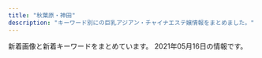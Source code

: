 ```yaml
---
title: "秋葉原・神田"
description: "キーワード別にの巨乳アジアン・チャイナエステ嬢情報をまとめました。"
---
```


新着画像と新着キーワードをまとめています。
2021年05月16日の情報です。

<DmmAffiliateIns />
<KeywordTable
  shops={
    [
    {
        "station": "JR\u795e\u7530\u99c5\u897f\u53e3",
        "url": "http://chou-massage.work/",
        "img_links": [
            "http://chou-massage.work/sp/img/st16.jpg",
            "http://chou-massage.work/img/sta3.jpg",
            "http://chou-massage.work/img/fla-1.jpg",
            "http://chou-massage.work/sp/img/sta15.jpg",
            "http://chou-massage.work/img/st1.jpg",
            "http://chou-massage.work/sp/img/st4.jpg",
            "http://chou-massage.work/img/st4.jpg",
            "http://chou-massage.work/sp/img/st15.jpg",
            "http://chou-massage.work/img/st12.jpg",
            "http://chou-massage.work/sp/img/sta1.jpg",
            "http://chou-massage.work/sp/img/st2.jpg",
            "http://chou-massage.work/img/sta2.jpg",
            "http://chou-massage.work/img/botton.jpg",
            "http://chou-massage.work/img/fla-2.jpg",
            "http://chou-massage.work/sp/img/fla-2.jpg",
            "http://chou-massage.work/img/fla-3.jpg",
            "http://chou-massage.work/img/st14.jpg",
            "http://chou-massage.work/sp/img/sta3.jpg",
            "http://chou-massage.work/img/st3.jpg",
            "http://chou-massage.work/img/sta15.jpg",
            "http://chou-massage.work/img/sta4.jpg",
            "http://chou-massage.work/sp/img/sta16.jpg",
            "http://chou-massage.work/sp/img/mo.png",
            "http://chou-massage.work/sp/img/sta4.jpg",
            "http://chou-massage.work/img/mo.png",
            "http://chou-massage.work/sp/img/nos.jpg",
            "http://chou-massage.work/img/st15.jpg",
            "http://chou-massage.work/sp/img/botton.jpg",
            "http://chou-massage.work/img/sta12.jpg",
            "http://chou-massage.work/sp/img/acc.jpg",
            "http://chou-massage.work/img/sta14.jpg",
            "http://chou-massage.work/img/st2.jpg",
            "http://chou-massage.work/img/sta1.jpg",
            "http://chou-massage.work/sp/img/sta2.jpg",
            "http://chou-massage.work/img/acc.jpg",
            "http://chou-massage.work/sp/img/st12.jpg",
            "http://chou-massage.work/sp/img/st1.jpg",
            "http://chou-massage.work/sp/img/st14.jpg",
            "http://chou-massage.work/img/nos.jpg",
            "http://chou-massage.work/img/sta16.jpg",
            "http://chou-massage.work/sp/img/sta14.jpg",
            "http://chou-massage.work/sp/img/st3.jpg",
            "http://chou-massage.work/img/st16.jpg",
            "http://chou-massage.work/sp/img/fla-1.jpg",
            "http://chou-massage.work/sp/img/fla-3.jpg",
            "http://chou-massage.work/sp/img/sta12.jpg"
        ],
        "name": "\u8776",
        "keywords": {
            "86": 10,
            "D": 12,
            "C": 30,
            "88": 8,
            "F": 2,
            "E": 10,
            "85": 2,
            "87": 4
        }
    },
    {
        "name": "\u5143\u6c17\u30e2\u30ea\u30e2\u30ea",
        "station": "JR\u795e\u7530\u99c5\u6771\u53e3",
        "img_links": [
            "http://genki-morix2.asia/img/st16.jpg",
            "http://genki-morix2.asia/img/st47.jpg",
            "http://genki-morix2.asia/img/i.png",
            "http://genki-morix2.asia/img/st54.jpg",
            "http://genki-morix2.asia/img/st58.jpg",
            "http://genki-morix2.asia/img/st24.jpg",
            "http://genki-morix2.asia/img/st55.jpg",
            "http://genki-morix2.asia/img/sta54.jpg",
            "http://genki-morix2.asia/img/st053.jpg",
            "http://genki-morix2.asia/img/st19.jpg",
            "http://genki-morix2.asia/img/sta47.jpg",
            "http://genki-morix2.asia/img/st019.jpg",
            "http://genki-morix2.asia/img/Q.png",
            "http://genki-morix2.asia/img/a.png",
            "http://genki-morix2.asia/img/st52.jpg",
            "http://genki-morix2.asia/img/sta58.jpg",
            "http://genki-morix2.asia/img/no-photo-newface.jpg",
            "http://genki-morix2.asia/img/st30.jpg",
            "http://genki-morix2.asia/img/botton.png",
            "http://genki-morix2.asia/img/st53.jpg"
        ],
        "keywords": {
            "89": 1,
            "84": 2,
            "87": 7,
            "88": 4,
            "86": 1,
            "C": 9,
            "85": 1
        },
        "url": "http://genki-morix2.asia/"
    },
    {
        "name": "\u7652\u51e6\uff5e\u3086\u3069\u3053\u308d",
        "keywords": {
            "F": 29,
            "D": 301,
            "C": 58,
            "G": 26,
            "E": 26
        },
        "img_links": [
            "http://yudokoro.xyz/images/st/st_momoka.jpg",
            "http://yudokoro.xyz/images/st/st_miho.jpg",
            "http://yudokoro.xyz/images/st/st_ai.jpg",
            "http://yudokoro.xyz/images/st/st_rara.jpg",
            "http://yudokoro.xyz/images/st/st_rena.jpg",
            "http://yudokoro.xyz/images/st/st_mimi.jpg",
            "http://yudokoro.xyz/images/header_main_visual3.jpg",
            "http://yudokoro.xyz/images/st/st_yumi.jpg",
            "http://yudokoro.xyz/images/concept.jpg",
            "http://yudokoro.xyz/images/header_main_visual1.jpg",
            "http://yudokoro.xyz/images/st/st_narumi.jpg",
            "http://yudokoro.xyz/images/st/st_ao.jpg",
            "http://yudokoro.xyz/images/header_main_visual2.jpg",
            "http://yudokoro.xyz/images/st/st_hime.jpg",
            "http://yudokoro.xyz/images/st/st_miro.jpg",
            "http://yudokoro.xyz/images/header_img.png",
            "http://yudokoro.xyz/images/campaign.jpg",
            "http://yudokoro.xyz/images/st/st_maya.jpg",
            "http://yudokoro.xyz/images/st/st_yaya.jpg",
            "http://yudokoro.xyz/images/news_image.jpg",
            "http://yudokoro.xyz/images/st/st_yui.jpg",
            "http://yudokoro.xyz/images/st/st_yuyu.jpg",
            "http://yudokoro.xyz/images/st/st_koko.jpg"
        ],
        "url": "http://yudokoro.xyz/",
        "station": "JR\u795e\u7530\u99c5\u5317\u53e3"
    },
    {
        "img_links": [
            "http://loman.ies.fun/images/s_staff.png",
            "http://loman.ies.fun/photos/sites/33/2020/03/2020032612000446.jpg",
            "http://loman.ies.fun/photos/sites/33/2020/03/2020032611584396.jpg",
            "http://loman.ies.fun/images/girl-z2.jpg",
            "http://loman.ies.fun/photos/sites/33/2020/03/2020032611445837.jpg",
            "http://loman.ies.fun/photos/sites/33/2020/03/2020032611565659.jpg",
            "http://loman.ies.fun/photos/sites/33/2020/03/202003261158439.jpg",
            "http://loman.ies.fun/images/mobile.jpg",
            "http://loman.ies.fun/photos/sites/33/2020/03/2020032611153250.jpg",
            "http://loman.ies.fun/photos/sites/33/2020/08/2020081913260795.jpg",
            "http://loman.ies.fun/photos/sites/33/2020/03/2020032611581578.jpg",
            "http://loman.ies.fun/photos/sites/33/2020/03/2020032611511046.jpg",
            "http://loman.ies.fun/images/top.png",
            "http://loman.ies.fun/photos/sites/33/2020/03/2020032611565613.jpg",
            "http://loman.ies.fun/photos/sites/33/2020/03/202003261200240.jpg",
            "http://loman.ies.fun/photos/sites/33/2020/03/2020032611522152.jpg",
            "http://loman.ies.fun/photos/sites/33/2020/03/2020032611553428.jpg",
            "http://loman.ies.fun/images/girl-z1.jpg",
            "http://loman.ies.fun/images/s_pick.png",
            "http://loman.ies.fun/photos/sites/33/2020/03/2020032611443518.jpg",
            "http://loman.ies.fun/photos/sites/33/2020/03/2020032611445885.jpg",
            "http://loman.ies.fun/photos/sites/33/2020/03/2020032611562755.jpg",
            "http://loman.ies.fun/photos/sites/33/2020/03/2020032611581687.jpg",
            "http://loman.ies.fun/photos/sites/33/2020/03/2020032611565587.jpg",
            "http://loman.ies.fun/photos/sites/33/2020/03/202003261151446.jpg",
            "http://loman.ies.fun/photos/sites/33/2020/03/202003261138067.jpg",
            "http://loman.ies.fun/photos/sites/33/2020/03/2020032611555543.jpg",
            "http://loman.ies.fun/images/s_news.png"
        ],
        "station": "JR\u795e\u7530\u99c5\u5317\u53e3",
        "url": "http://loman.ies.fun/",
        "keywords": {
            "85": 5,
            "D": 11,
            "C": 27,
            "89": 1,
            "83": 1,
            "88": 1,
            "87": 4,
            "E": 4,
            "86": 7
        },
        "name": "\u30cf\u30d4\u30cd\u30b9"
    },
    {
        "img_links": [
            "http://kenkoubo.link/wp-content/uploads/2021/03/ayaka_01-900x1201.jpeg",
            "https://www.mens-anavi.com/img/mens-esthe1.png",
            "http://kenkoubo.link/wp-content/uploads/2017/03/08.jpg",
            "http://kenkoubo.link/wp-content/themes/template-salon2/images/camp-bnr.png",
            "http://kenkoubo.link/wp-content/themes/template-salon2/images/camp-bnr4.png",
            "http://kenkoubo.link/wp-content/themes/template-salon2/images/pickup-ttl.png",
            "http://kenkoubo.link/wp-content/uploads/2020/11/yuko_image_syusei-1.jpg",
            "http://kenkoubo.link/wp-content/uploads/2017/03/09.jpg",
            "http://kenkoubo.link/wp-content/uploads/2017/03/05-1.jpg",
            "http://kenkoubo.link/wp-content/uploads/2017/03/08-250x375.jpg",
            "http://kenkoubo.link/wp-content/themes/template-salon2/images/camp-bnr2.png",
            "http://kenkoubo.link/wp-content/themes/template-salon2/images/05.jpg",
            "http://kenkoubo.link/wp-content/themes/template-salon2/images/telm.png",
            "http://kenkoubo.link/wp-content/themes/template-salon2/images/08.jpg",
            "http://kenkoubo.link/wp-content/uploads/2021/03/ayaka_4-300x400.jpeg",
            "http://kenkoubo.link/wp-content/uploads/2017/03/05.jpg",
            "http://kenkoubo.link/wp-content/uploads/2019/05/rin_image_1_syusei-250x375.jpeg",
            "http://kenkoubo.link/wp-content/uploads/2017/03/03-1.jpg",
            "http://kenkoubo.link/wp-content/uploads/2017/03/08-2.jpg",
            "http://es-tsudanuma.com/wp-content/uploads/2016/10/massage-de_88_31.jpg",
            "http://kenkoubo.link/wp-content/themes/template-salon2/images/pickup-frame.png",
            "http://kenkoubo.link/wp-content/themes/template-salon2/images/info2.png",
            "http://kenkoubo.link/wp-content/themes/template-salon2/images/info.png",
            "http://kenkoubo.link/wp-content/uploads/2019/05/rin_image_1_syusei-900x1600.jpeg",
            "http://kenkoubo.link/wp-content/uploads/2017/03/05-1-250x375.jpg",
            "http://kenkoubo.link/wp-content/themes/template-salon2/images/camp-bnr3.png",
            "http://kenkoubo.link/wp-content/uploads/2017/03/07-1.jpg",
            "http://kenkoubo.link/wp-content/uploads/2020/11/yuko_image_syusei-1-250x375.jpg",
            "http://kenkoubo.link/wp-content/uploads/2019/05/ai_image_1_syusei-250x375.jpeg",
            "http://kenkoubo.link/wp-content/themes/template-salon2/images/03.jpg",
            "http://kenkoubo.link/wp-content/uploads/2021/03/ayaka_01-250x375.jpeg",
            "http://kenkoubo.link/wp-content/uploads/2017/03/05a.jpg",
            "http://kenkoubo.link/wp-content/uploads/2019/05/ai_image_1_syusei-900x1600.jpeg",
            "http://kenkoubo.link/wp-content/themes/template-salon2/images/news-ttl.png",
            "http://kenkoubo.link/wp-content/uploads/2017/03/03-1-250x375.jpg",
            "http://kenkoubo.link/wp-content/themes/template-salon2/images/slider1.jpg",
            "http://kenkoubo.link/wp-content/uploads/2017/03/08a.jpg",
            "http://kenkoubo.link/wp-content/uploads/2021/03/ayaka_4.jpeg"
        ],
        "url": "http://kenkoubo.link",
        "name": "\u5065\u5eb7\u574a",
        "keywords": {
            "86": 2,
            "88": 4,
            "89": 4,
            "D": 6,
            "C": 8,
            "90": 2,
            "85": 2
        },
        "station": "JR\u795e\u7530\u99c5\u5317\u53e3"
    },
    {
        "name": "\u604b\u306e\u82b1",
        "img_links": [
            "http://kaede.tyo.cm/photos/sites/15/2019/07/2019072218445895.jpg",
            "http://kaede.tyo.cm/photos/sites/15/2018/03/2018031401333199.jpg",
            "http://kaede.tyo.cm/photos/sites/15/2017/04/03.jpg",
            "http://kaede.tyo.cm/images/s1.png",
            "http://kaede.tyo.cm/photos/sites/15/2019/01/2019012110352218.jpg",
            "http://kaede.tyo.cm/photos/sites/15/2018/12/2018122110282270.jpg",
            "http://kaede.tyo.cm/photos/sites/15/2019/07/2019072310543855.jpg",
            "http://kaede.tyo.cm/photos/sites/15/2017/07/\u5fae\u4fe1\u56fe\u7247_20170731133036.jpg",
            "http://kaede.tyo.cm/images/top.png",
            "http://kaede.tyo.cm/photos/sites/15/2017/05/10.jpg",
            "http://kaede.tyo.cm/photos/sites/15/2017/05/1.jpg",
            "http://kaede.tyo.cm/images/n1.jpg",
            "http://kaede.tyo.cm/photos/sites/15/2018/03/2018032208244424.jpg",
            "http://kaede.tyo.cm/photos/sites/15/2017/03/298510852981895493.jpg",
            "http://kaede.tyo.cm/photos/sites/15/2018/04/2018042103445537.jpg",
            "http://kaede.tyo.cm/photos/sites/15/2018/01/2018013009203349.jpg",
            "http://kaede.tyo.cm/photos/sites/15/2019/11/2019110102312976.jpg",
            "http://kaede.tyo.cm/photos/sites/15/2018/06/2018060802410544.jpg",
            "http://kaede.tyo.cm/photos/sites/15/2018/07/2018071202180120.jpg",
            "http://kaede.tyo.cm/photos/sites/15/2017/12/2017121802123582.jpg",
            "http://kaede.tyo.cm/photos/sites/15/2018/12/2018122510562151.jpg",
            "http://kaede.tyo.cm/photos/sites/15/2019/08/201908021145272.jpg",
            "http://kaede.tyo.cm/photos/sites/15/2017/04/st4.jpg",
            "http://kaede.tyo.cm/photos/sites/15/2020/08/2020081913203996.jpg",
            "http://kaede.tyo.cm/images/mobile.png",
            "http://kaede.tyo.cm/photos/sites/15/2017/04/8.jpg",
            "http://kaede.tyo.cm/images/s_pick.png",
            "http://kaede.tyo.cm/photos/sites/15/2019/09/2019092410360674.jpg",
            "http://kaede.tyo.cm/photos/sites/15/2018/09/2018090301232862.jpg",
            "http://kaede.tyo.cm/photos/sites/15/2018/07/201807050359241.jpg",
            "http://kaede.tyo.cm/images/s3.png",
            "http://kaede.tyo.cm/photos/sites/15/2019/05/2019051510502494.jpg",
            "http://kaede.tyo.cm/images/s_news.png",
            "http://kaede.tyo.cm/photos/sites/15/2018/07/2018070602462928.jpg",
            "http://kaede.tyo.cm/photos/sites/15/2017/11/2017112902394723.jpg",
            "http://kaede.tyo.cm/photos/sites/15/2018/05/2018052602053211.jpg",
            "http://kaede.tyo.cm/photos/sites/15/2019/08/201908031036100.jpg",
            "http://kaede.tyo.cm/photos/sites/15/2018/12/2018122510575438.jpg",
            "http://kaede.tyo.cm/photos/sites/15/2020/03/2020031613344696.jpg",
            "http://kaede.tyo.cm/photos/sites/15/2019/11/2019110102312566.jpg",
            "http://kaede.tyo.cm/photos/sites/15/2018/10/2018101210462259.jpg",
            "http://kaede.tyo.cm/photos/sites/15/2017/05/05.jpg",
            "http://kaede.tyo.cm/photos/sites/15/2018/12/2018122811325315.jpg",
            "http://kaede.tyo.cm/images/n3.png",
            "http://kaede.tyo.cm/images/s_staff.jpg",
            "http://kaede.tyo.cm/photos/sites/15/2018/09/2018092310253191.jpg"
        ],
        "url": "http://kaede.tyo.cm/",
        "station": "JR\u795e\u7530\u99c5\u6771\u53e3",
        "keywords": {
            "86": 11,
            "88": 2,
            "85": 3,
            "90": 1,
            "84": 1,
            "E": 4,
            "C": 2,
            "87": 3,
            "F": 1,
            "\u4e73": 1,
            "D": 14
        }
    },
    {
        "name": "\u5143\u6c17\u5802\uff5e\u3052\u3093\u304d\u3069\u3046\uff5e",
        "img_links": [
            "http://genkidou.work/sp/img/tel.jpg",
            "http://genkidou.work/img/botton.jpg",
            "http://genkidou.work/sp/img/sys.jpg",
            "http://genkidou.work/sp/img/t-r.jpg",
            "http://genkidou.work/img/mo.png",
            "http://genkidou.work/img/s4.jpg",
            "http://genkidou.work/sp/img/koko_234x60.png",
            "http://genkidou.work/sp/img/pic.jpg",
            "http://genkidou.work/sp/img/st16.jpg",
            "http://genkidou.work/sp/img/acc1.jpg",
            "http://genkidou.work/img/sta23.jpg",
            "http://genkidou.work/img/st010.jpg",
            "http://genkidou.work/img/fla-1.jpg",
            "http://genkidou.work/img/sta20.jpg",
            "http://genkidou.work/img/fla-2.jpg",
            "http://genkidou.work/img/sta6.jpg",
            "http://genkidou.work/sp/img/cam.jpg",
            "http://genkidou.work/sp/img/sch.jpg",
            "http://genkidou.work/img/st6.jpg",
            "http://genkidou.work/img/st011.jpg",
            "http://genkidou.work/sp/img/t-s.jpg",
            "http://genkidou.work/img/koko_468x60.png",
            "http://genkidou.work/sp/img/p25.jpg",
            "http://genkidou.work/img/sta10.jpg",
            "http://genkidou.work/img/acc3.jpg",
            "http://genkidou.work/img/acc5.jpg",
            "http://genkidou.work/sp/img/botton.jpg",
            "http://genkidou.work/sp/img/st6.jpg",
            "http://genkidou.work/sp/img/tit.jpg",
            "http://genkidou.work/sp/img/st22.jpg",
            "http://genkidou.work/sp/img/st25.jpg",
            "http://genkidou.work/img/head.jpg",
            "http://genkidou.work/img/st22.jpg",
            "http://genkidou.work/img/sta2.jpg",
            "http://genkidou.work/img/sta25.jpg",
            "http://genkidou.work/sp/img/acc5.jpg",
            "http://genkidou.work/img/acc4.jpg",
            "http://genkidou.work/sp/img/pc.jpg",
            "http://genkidou.work/sp/img/info.jpg",
            "http://genkidou.work/img/sta16.jpg",
            "http://genkidou.work/sp/img/t-o.jpg",
            "http://genkidou.work/img/s1.jpg",
            "http://genkidou.work/sp/img/p10.jpg",
            "http://genkidou.work/img/st2.jpg",
            "http://genkidou.work/sp/img/acc2.jpg",
            "http://genkidou.work/img/fla.jpg",
            "http://genkidou.work/img/st20.jpg",
            "http://genkidou.work/img/s5.jpg",
            "http://genkidou.work/sp/img/p20.jpg",
            "http://genkidou.work/sp/img/st10.jpg",
            "http://genkidou.work/img/acc6.jpg",
            "http://genkidou.work/sp/img/st11.jpg",
            "http://genkidou.work/sp/img/st2.jpg",
            "http://genkidou.work/img/st23.jpg",
            "http://genkidou.work/sp/img/acc4.jpg",
            "http://genkidou.work/img/s2.jpg",
            "http://genkidou.work/img/fla-3.jpg",
            "http://genkidou.work/img/acc1.jpg",
            "http://genkidou.work/img/acc2.jpg",
            "http://genkidou.work/img/sta22.jpg",
            "http://genkidou.work/sp/img/t-t.jpg",
            "http://genkidou.work/sp/img/acc6.jpg",
            "http://genkidou.work/img/st0011.jpg",
            "http://genkidou.work/img/body2.jpg",
            "http://genkidou.work/sp/img/add.jpg",
            "http://genkidou.work/sp/img/time.jpg",
            "http://genkidou.work/img/st25.jpg",
            "http://genkidou.work/sp/img/t-a.jpg",
            "http://genkidou.work/sp/img/st20.jpg",
            "http://genkidou.work/img/st16.jpg",
            "http://genkidou.work/sp/img/st23.jpg",
            "http://genkidou.work/sp/img/acc3.jpg",
            "http://genkidou.work/img/sta11.jpg"
        ],
        "station": "JR\u795e\u7530\u99c5\u897f\u53e3",
        "keywords": {
            "88": 4,
            "D": 10,
            "F": 2,
            "86": 4,
            "H": 1,
            "87": 6,
            "85": 5,
            "91": 3,
            "C": 20,
            "E": 4
        },
        "url": "http://genkidou.work/"
    },
    {
        "station": "JR\u795e\u7530\u99c5\u5317\u53e3",
        "keywords": {
            "88": 2,
            "89": 1,
            "D": 2,
            "C": 3,
            "90": 1,
            "87": 2
        },
        "url": "http://junpu.jpest.net/",
        "img_links": [
            "http://junpuadmin.jpest.net/uploads/2021/03/2.jpeg",
            "http://junpu.jpest.net/images/telb1.jpg",
            "http://junpu.jpest.net/images/head.jpg",
            "http://junpuadmin.jpest.net/uploads/2021/05/523D3BC3-8159-4983-A1AB-E39505943B34-e1620651804304.jpeg",
            "http://junpuadmin.jpest.net/uploads/2021/04/FF662B56-20CE-482B-9517-98A6DB2CC26A-e1619497814830.jpeg",
            "http://junpuadmin.jpest.net/uploads/2021/03/9D21D2BE-93E6-4BA6-A5ED-CE87FADAEED5-e1617202846703.jpeg",
            "http://junpuadmin.jpest.net/uploads/2021/03/1.jpeg",
            "http://junpuadmin.jpest.net/uploads/2021/05/CA1470F1-778B-4224-B6DC-D7AEF7F2CD8C-e1620652051444.jpeg",
            "http://junpu.jpest.net/images/b1.jpg",
            "http://junpu.jpest.net/images/tt.jpg",
            "http://junpu.jpest.net/images/telhead.jpg",
            "http://junpuadmin.jpest.net/uploads/2021/03/4.jpeg",
            "http://junpu.jpest.net/images/tiao.jpg",
            "http://junpuadmin.jpest.net/uploads/2021/03/7.jpeg",
            "http://junpu.jpest.net/images/footer.jpg",
            "http://junpuadmin.jpest.net/uploads/2021/04/553AF37D-7AB5-42D8-81C8-0BFF8A42C3A0-e1619497784482.jpeg",
            "http://junpu.jpest.net/images/sys.png",
            "http://junpuadmin.jpest.net/uploads/2021/03/3-1.jpeg",
            "http://junpuadmin.jpest.net/uploads/2021/04/5958DE27-066A-4782-B520-C093141DC898.jpeg",
            "http://junpuadmin.jpest.net/uploads/2021/03/5.jpeg",
            "http://junpuadmin.jpest.net/uploads/2021/03/6.jpeg",
            "http://junpuadmin.jpest.net/uploads/2021/03/641F6A7D-7990-40AA-AE7C-380F7849AD7D-e1617202823729.jpeg",
            "http://junpuadmin.jpest.net/uploads/2021/05/7E5BBF8A-03C2-400D-ADFB-CD31D0419175-e1620651829966.jpeg",
            "http://junpu.jpest.net/images/r4.jpg"
        ],
        "name": "\u795e\u7530\u5b66\u5712"
    },
    {
        "url": "https://mizuno-koi.com/",
        "station": "JR\u795e\u7530\u99c5\u5357\u53e3",
        "img_links": [
            "https://mizuno-koi.com/wp-content/themes/este/img/4.jpg",
            "https://mizuno-koi.com/wp-content/uploads/2021/03/2111mizunoko.jpg",
            "https://mizuno-koi.com/wp-content/uploads/2021/03/WechatIMG485.jpeg",
            "https://mizuno-koi.com/wp-content/uploads/2021/05/45678976mizunoko.jpg",
            "https://mizuno-koi.com/wp-content/themes/este/img/3.jpg",
            "https://mizuno-koi.com/wp-content/uploads/2019/12/21897mizunoko.jpg",
            "https://mizuno-koi.com/wp-content/uploads/2021/05/8761iyashinoizumi.jpg",
            "https://mizuno-koi.com/wp-content/themes/este/img/top-img02e.png",
            "https://mizuno-koi.com/wp-content/themes/este/img/top-img04.png",
            "https://mizuno-koi.com/wp-content/uploads/2020/01/211mizunoko.jpg",
            "https://mizuno-koi.com/wp-content/themes/este/img/1.jpg",
            "https://mizuno-koi.com/wp-content/themes/este/img/tel_header.png",
            "https://mizuno-koi.com/wp-content/uploads/2021/03/9876543mizunoko.jpg",
            "https://mizuno-koi.com/wp-content/themes/este/img/top-img01.png",
            "https://mizuno-koi.com/wp-content/uploads/2019/12/21mizunoko.jpg",
            "https://mizuno-koi.com/wp-content/uploads/2019/12/121mizunoko.jpg",
            "https://mizuno-koi.com/wp-content/uploads/2019/06/WechatIMG506.jpeg",
            "https://mizuno-koi.com/wp-content/themes/este/img/2.jpg",
            "https://mizuno-koi.com/wp-content/uploads/2021/03/32121mizunoko.jpg",
            "https://mizuno-koi.com/wp-content/themes/este/img/top-img03.png",
            "https://mizuno-koi.com/wp-content/themes/este/img/top-img01a.png",
            "https://mizuno-koi.com/wp-content/uploads/2019/04/4567mizunoko.jpg",
            "https://mizuno-koi.com/wp-content/themes/este/img/top-img01b.png",
            "https://mizuno-koi.com/wp-content/uploads/2019/12/345678976mizunoko.jpg",
            "https://mizuno-koi.com/wp-content/themes/este/img/tel_footer.png",
            "https://mizuno-koi.com/wp-content/themes/este/img/call.png"
        ],
        "name": "\u6c34\u306e\u604b",
        "keywords": {
            "C": 7,
            "D": 22,
            "E": 7
        }
    },
    {
        "name": "\u6e29",
        "keywords": {
            "C": 33,
            "F": 28,
            "\u4e73": 4,
            "\u5de8\u4e73": 4
        },
        "img_links": [
            "https://kanda-on.work/images/top_campaign.jpg",
            "https://kanda-on.work/images/st/st_yuzuki.jpg",
            "https://kanda-on.work/images/st/st_natsuko.jpg",
            "https://kanda-on.work/images/st/st_rio.jpg",
            "https://kanda-on.work/images/st/st_rara2.jpg",
            "https://kanda-on.work/images/top.png",
            "https://kanda-on.work/images/st/st_ruka.jpg",
            "https://kanda-on.work/images/st/st_yuumi.jpg",
            "https://kanda-on.work/images/st/st_kiki.jpg",
            "https://kanda-on.work/images/st/st_kaori.jpg",
            "https://kanda-on.work/images/st/st_mina.jpg",
            "https://kanda-on.work/images/st/st_koko.jpg",
            "https://kanda-on.work/images/st/st_arisa.jpg",
            "https://kanda-on.work/images/top2.png",
            "https://kanda-on.work/images/st/st_moe.jpg",
            "https://kanda-on.work/images/st/st_yuki.jpg",
            "https://kanda-on.work/images/st/st_haruka.jpg",
            "https://kanda-on.work/images/st/st_yuri.jpg",
            "https://kanda-on.work/images/st/st_mika2.jpg",
            "https://kanda-on.work/images/st/st_rara.jpg",
            "https://kanda-on.work/images/st/st_akira.jpg",
            "https://kanda-on.work/images/st/st_kana.jpg",
            "https://kanda-on.work/images/st/st_ruru.jpg",
            "https://kanda-on.work/images/st/st_miki.jpg",
            "https://kanda-on.work/images/st/st_ako.jpg",
            "https://kanda-on.work/images/st/st_lemon.jpg",
            "https://kanda-on.work/images/top_campaign_bottom.jpg",
            "https://kanda-on.work/images/st/st_mika.jpg"
        ],
        "url": "https://kanda-on.work/",
        "station": "JR\u795e\u7530\u99c5\u897f\u53e3"
    },
    {
        "url": "http://www.kien-es.info/",
        "img_links": [
            "http://www.kien-es.info/sp/img/haruka1.jpg",
            "http://www.kien-es.info/img/emi.png",
            "http://www.kien-es.info/images/4.jpg",
            "http://www.kien-es.info/sp/images/int2.png",
            "http://www.kien-es.info/sp/images/sys2.jpg",
            "http://www.kien-es.info/sp/staff/emi.png",
            "http://www.kien-es.info/sp/staff/kara.png",
            "http://www.kien-es.info/sp/menu/staff.jpg",
            "http://www.kien-es.info/sp/images/footer.png",
            "http://www.kien-es.info/img/kumi1.jpg",
            "http://www.kien-es.info/sp/img/kumi1.jpg",
            "http://www.kien-es.info/images/3.jpg",
            "http://www.kien-es.info/images/9.jpg",
            "http://www.kien-es.info/sp/images/sys4.png",
            "http://www.kien-es.info/sp/img/kara2.jpg",
            "http://www.kien-es.info/sp/images/9.jpg",
            "http://www.kien-es.info/img/haruka1.jpg",
            "http://www.kien-es.info/images/1.jpg",
            "http://www.kien-es.info/sp/images/news.jpg",
            "http://www.kien-es.info/sp/images/interior_t.jpg",
            "http://www.kien-es.info/sp/images/ac1.jpg",
            "http://www.kien-es.info/images/10.jpg",
            "http://www.kien-es.info/sp/images/3.jpg",
            "http://www.kien-es.info/img/kara2.jpg",
            "http://www.kien-es.info/sp/img/emi2.jpg",
            "http://www.kien-es.info/images/staff_t.jpg",
            "http://www.kien-es.info/sp/images/ac3.png",
            "http://www.kien-es.info/images/14.jpg",
            "http://www.kien-es.info/sp/menu/top.jpg",
            "http://www.kien-es.info/images/sys1.jpg",
            "http://www.kien-es.info/sp/images/6.jpg",
            "http://www.kien-es.info/sp/images/info.png",
            "http://www.kien-es.info/sp/images/sys3.jpg",
            "http://www.kien-es.info/sp/images/rec.jpg",
            "http://www.kien-es.info/img/kaori1.jpg",
            "http://www.kien-es.info/images/sys2.jpg",
            "http://www.kien-es.info/img/kumi2.jpg",
            "http://www.kien-es.info/sp/images/staff_t.jpg",
            "http://www.kien-es.info/sp/staff/haruka.png",
            "http://www.kien-es.info/sp/images/ac2.png",
            "http://www.kien-es.info/img/kara1.jpg",
            "http://www.kien-es.info/sp/images/head.jpg",
            "http://www.kien-es.info/images/news.jpg",
            "http://www.kien-es.info/img/kumi.png",
            "http://www.kien-es.info/images/interior_t.jpg",
            "http://www.kien-es.info/images/int1.jpg",
            "http://www.kien-es.info/sp/images/1.jpg",
            "http://www.kien-es.info/sp/images/8.jpg",
            "http://www.kien-es.info/sp/images/int1.jpg",
            "http://www.kien-es.info/img/kaori.png",
            "http://www.kien-es.info/sp/images/info_t.jpg",
            "http://www.kien-es.info/sp/images/sys1.jpg",
            "http://www.kien-es.info/sp/staff/yumi.png",
            "http://www.kien-es.info/sp/img/kumi2.jpg",
            "http://www.kien-es.info/images/info.jpg",
            "http://www.kien-es.info/images/sm.jpg",
            "http://www.kien-es.info/images/int2.jpg",
            "http://www.kien-es.info/img/emi1.jpg",
            "http://www.kien-es.info/images/mobile.jpg",
            "http://www.kien-es.info/images/2.jpg",
            "http://www.kien-es.info/img/kara.png",
            "http://www.kien-es.info/sp/staff/kumi.png",
            "http://www.kien-es.info/images/rem.png",
            "http://www.kien-es.info/sp/img/emi1.jpg",
            "http://www.kien-es.info/images/head.jpg",
            "http://www.kien-es.info/sp/img/yumi1.jpg",
            "http://www.kien-es.info/sp/img/kara1.jpg",
            "http://www.kien-es.info/sp/images/tel.jpg",
            "http://www.kien-es.info/images/11.jpg",
            "http://www.kien-es.info/images/12.jpg",
            "http://www.kien-es.info/img/haruka.png",
            "http://www.kien-es.info/sp/images/newsb.png"
        ],
        "station": "JR\u79cb\u8449\u539f\u99c5\u96fb\u6c17\u8857\u53e3",
        "name": "\u5947\u7e01\uff5e\u304d\u3048\u3093\uff5e",
        "keywords": {
            "87": 2,
            "86": 1,
            "85": 2,
            "C": 2,
            "D": 3
        }
    },
    {
        "station": "JR\u79cb\u8449\u539f\u99c5\u662d\u548c\u901a\u308a\u53e3",
        "img_links": [
            "http://www.rave.masg.info/files/015-03.jpg",
            "http://www.rave.masg.info/files/015-02.jpg",
            "http://www.rave.masg.info/files/014-02.jpg",
            "http://www.rave.masg.info/images/zi_massage.png",
            "http://www.rave.masg.info/images/s4.jpg",
            "http://www.rave.masg.info/images/infotiao1.jpg",
            "http://www.rave.masg.info/files/019-03.jpg",
            "http://www.rave.masg.info/images/main_bottom.png",
            "http://www.rave.masg.info/images/tel.png",
            "http://www.rave.masg.info/files/009-02.jpg",
            "http://www.rave.masg.info/files/002-03.jpg",
            "http://www.rave.masg.info/files/017-02.jpg",
            "http://www.rave.masg.info/files/008-02.jpg",
            "http://www.rave.masg.info/files/005-03.jpg",
            "http://www.rave.masg.info/files/006-02.jpg",
            "http://www.rave.masg.info/images/s2.jpg",
            "http://www.rave.masg.info/files/015.jpg",
            "http://www.rave.masg.info/files/006-03.jpg",
            "http://www.rave.masg.info/files/019.jpg",
            "http://www.rave.masg.info/files/016.jpg",
            "http://www.rave.masg.info/images/xian.png",
            "http://www.rave.masg.info/files/014-03.jpg",
            "http://www.rave.masg.info/images/main_top.png",
            "http://www.rave.masg.info/files/003-02.jpg",
            "http://www.rave.masg.info/files/008.jpg",
            "http://www.rave.masg.info/files/005-02.jpg",
            "http://www.rave.masg.info/files/009.jpg",
            "http://www.rave.masg.info/files/009-03.jpg",
            "http://www.rave.masg.info/files/019-02.jpg",
            "http://www.rave.masg.info/files/017.jpg",
            "http://www.rave.masg.info/images/shop/shop04.jpg",
            "http://www.rave.masg.info/images/new3.png",
            "http://www.rave.masg.info/images/shop/shop03.jpg",
            "http://www.rave.masg.info/files/018.jpg",
            "http://www.rave.masg.info/files/002.jpg",
            "http://www.rave.masg.info/files/006.jpg",
            "http://www.rave.masg.info/files/018-03.jpg",
            "http://www.rave.masg.info/files/003.jpg",
            "http://www.rave.masg.info/files/014.jpg",
            "http://www.rave.masg.info/files/017-03.jpg",
            "http://www.rave.masg.info/files/016-02.jpg",
            "http://www.rave.masg.info/files/016-03.jpg",
            "http://www.rave.masg.info/files/002-02.jpg",
            "http://www.rave.masg.info/images/service.png",
            "http://www.rave.masg.info/files/008-03.jpg",
            "http://www.rave.masg.info/images/pick.png",
            "http://www.rave.masg.info/files/005.jpg",
            "http://www.rave.masg.info/files/018-02.jpg",
            "http://www.rave.masg.info/files/003-03.jpg",
            "http://www.rave.masg.info/images/shop/shop01.jpg",
            "http://www.rave.masg.info/images/zi_staff.png",
            "http://www.rave.masg.info/images/s3.jpg",
            "http://www.rave.masg.info/images/s5.jpg",
            "http://www.rave.masg.info/images/shop/shop02.jpg",
            "http://www.rave.masg.info/images/new1.png",
            "http://www.rave.masg.info/images/maga.jpg",
            "http://www.rave.masg.info/images/s1.jpg"
        ],
        "name": "RAVE \u30ec\u30a4\u30f4",
        "url": "http://www.rave.masg.info/",
        "keywords": {
            "90": 1,
            "F": 3,
            "87": 8,
            "G": 1,
            "89": 1,
            "86": 1,
            "88": 1,
            "E": 1,
            "D": 7
        }
    },
    {
        "keywords": {
            "D": 4,
            "86": 3,
            "87": 1,
            "C": 15,
            "85": 4
        },
        "name": "\u96a0\u308c\u5bb6",
        "url": "http://jasmine-massage.info/",
        "station": "JR\u79cb\u8449\u539f\u99c5\u662d\u548c\u901a\u308a\u53e3",
        "img_links": [
            "http://jasmine-massage.info/i/img/r2.jpg",
            "http://jasmine-massage.info/img/head.jpg",
            "http://jasmine-massage.info/i/img/sta215.jpg",
            "http://jasmine-massage.info/img/botton.jpg",
            "http://jasmine-massage.info/img/st215.jpg",
            "http://jasmine-massage.info/img/sta213.jpg",
            "http://jasmine-massage.info/i/img/sta214.jpg",
            "http://jasmine-massage.info/img/s213.jpg",
            "http://jasmine-massage.info/i/img/sta211.jpg",
            "http://jasmine-massage.info/img/st213.jpg",
            "http://jasmine-massage.info/i/img/r3.jpg",
            "http://jasmine-massage.info/i/img/r1.jpg",
            "http://jasmine-massage.info/img/sta211.jpg",
            "http://jasmine-massage.info/img/sta215.jpg",
            "http://jasmine-massage.info/img/st211.jpg",
            "http://jasmine-massage.info/i/img/r4.jpg",
            "http://jasmine-massage.info/img/mo.png",
            "http://jasmine-massage.info/img/s211.jpg",
            "http://jasmine-massage.info/img/st214.jpg",
            "http://jasmine-massage.info/i/img/st211.jpg",
            "http://jasmine-massage.info/img/nos.jpg",
            "http://jasmine-massage.info/i/img/sta213.jpg",
            "http://jasmine-massage.info/img/s214.jpg",
            "http://jasmine-massage.info/img/s215.jpg",
            "http://jasmine-massage.info/img/sj.jpg",
            "http://jasmine-massage.info/img/sta214.jpg"
        ]
    },
    {
        "station": "JR\u79cb\u8449\u539f\u99c5\u662d\u548c\u901a\u308a\u53e3",
        "url": "https://yumegokochi1.com/",
        "img_links": [
            "https://yumegokochi1.com/_src/49451739/s__37322773.jpg",
            "https://yumegokochi1.com/_src/55217505/2c753258-4b4a-4436-bb01-dddebc1a6933.jpg",
            "https://yumegokochi1.com/_src/55217509/1195bb54-42ae-4ce1-a948-abcf52be2a7c.jpg",
            "https://yumegokochi1.com/_src/49451762/9dfc3519-db15-4421-9d5a-72bca41cf758.jpg",
            "https://yumegokochi1.com/_src/49801147/1.jpg",
            "https://yumegokochi1.com/_src/49451714/img20200920211111185467.png",
            "https://yumegokochi1.com/_src/49451712/gettyimages-1124713982.jpg",
            "https://yumegokochi1.com/_src/49451751/s__37707790.jpg",
            "https://yumegokochi1.com/_src/49451706/img20200921221149975618.png",
            "https://yumegokochi1.com/_src/49451704/img20200921221149975618.png",
            "https://yumegokochi1.com/_src/55217503/426fd58b-9de8-45c4-a8e1-43f1d9723af9.jpg",
            "https://yumegokochi1.com/_src/49800727/1.jpg",
            "https://yumegokochi1.com/_src/49451725/img20200920211111185467.png",
            "https://yumegokochi1.com/_src/55217501/6990384c-3515-4833-8cda-d2f79c2cc75a.jpg",
            "https://yumegokochi1.com/_src/49451690/tel.png",
            "https://yumegokochi1.com/_src/55217511/0c95e25e-714f-4694-8eef-4c2b56b7b26d.jpg",
            "https://yumegokochi1.com/_src/55217507/214f3b06-7a93-4435-b67c-653f20247784.jpg",
            "https://yumegokochi1.com/_src/49451708/img20200921221149975618.png",
            "https://yumegokochi1.com/_src/49451694/img20200920141422782540.png",
            "https://yumegokochi1.com/_src/49451804/9dfc3519-db15-4421-9d5a-72bca41cf758.jpg",
            "https://yumegokochi1.com/_src/53271233/hinamatsuri.png",
            "https://yumegokochi1.com/_src/49451710/gettyimages-1124713982.jpg",
            "https://yumegokochi1.com/_src/49451698/img20200920211111185467.png"
        ],
        "name": "\u30d1\u30f3\u30c0\u30de\u30c3\u30b5\u30fc\u30b8",
        "keywords": {}
    },
    {
        "station": "JR\u79cb\u8449\u539f\u99c5\u662d\u548c\u901a\u308a\u53e3",
        "img_links": [
            "http://gakuenadmin.jpest.net/uploads/2020/11/g4.jpg",
            "http://gakuenadmin.jpest.net/uploads/2021/04/2021042704474970.jpeg",
            "http://gakuen.jpest.net/images/c4.jpg",
            "http://gakuen.jpest.net/images/c9.jpg",
            "http://gakuen.jpest.net/images/c3.jpg",
            "http://gakuenadmin.jpest.net/uploads/2020/11/2020111905143846-e1619439547290.jpeg",
            "http://gakuenadmin.jpest.net/uploads/2021/04/2021042704442715-e1619498692111.jpeg",
            "http://gakuenadmin.jpest.net/uploads/2021/05/2021051012490765-e1620650958463.jpeg",
            "http://gakuen.jpest.net/images/c5.jpg",
            "http://gakuen.jpest.net/images/c1.jpg",
            "http://gakuen.jpest.net/images/c2.jpg",
            "http://gakuenadmin.jpest.net/uploads/2020/11/202011170741460-e1613281451949.jpg",
            "http://gakuen.jpest.net/images/c6.jpg",
            "http://gakuenadmin.jpest.net/uploads/2021/01/2021013104094765.jpg",
            "http://gakuenadmin.jpest.net/uploads/2021/05/2021051012493374-e1620650985115.jpeg",
            "http://gakuenadmin.jpest.net/uploads/2020/11/2020111905172382.jpeg",
            "http://gakuenadmin.jpest.net/uploads/2021/03/2021032109395478-e1616319941987.jpeg",
            "http://gakuen.jpest.net/images/c8.jpg",
            "http://gakuen.jpest.net/images/c10.jpg",
            "http://gakuenadmin.jpest.net/uploads/2021/03/2021033114512260-e1617202292946.jpeg",
            "http://gakuenadmin.jpest.net/uploads/2021/04/2021042704423988.jpeg",
            "http://gakuenadmin.jpest.net/uploads/2021/03/2021032214491843-e1616424582330.jpeg",
            "http://gakuenadmin.jpest.net/uploads/2021/03/2021031909080778-e1616144896573.jpeg",
            "http://gakuenadmin.jpest.net/uploads/2020/11/2020111707403491.jpg",
            "http://gakuenadmin.jpest.net/uploads/2021/02/2021021405363587.jpeg",
            "http://gakuen.jpest.net/images/tel.png",
            "http://gakuenadmin.jpest.net/uploads/2021/01/2021013104085726.jpg",
            "http://gakuenadmin.jpest.net/uploads/2021/05/2021051012500188-e1620651010964.jpeg",
            "http://gakuen.jpest.net/images/c7.jpg",
            "http://gakuenadmin.jpest.net/uploads/2021/03/2021033114505441-e1617202263341.jpeg"
        ],
        "url": "http://gakuen.jpest.net/",
        "keywords": {
            "88": 1,
            "85": 2,
            "E": 1,
            "F": 1,
            "C": 2,
            "89": 2
        },
        "name": "\u5c11\u5973\u5b66\u5712"
    },
    {
        "url": "http://relife.jpest.net/",
        "name": "Relife\uff5e\u30ea\u30e9\u30a4\u30d5\uff5e",
        "keywords": {
            "E": 12,
            "85": 8,
            "C": 15
        },
        "station": "JR\u79cb\u8449\u539f\u99c5\u662d\u548c\u901a\u308a\u53e3",
        "img_links": [
            "http://relife.jpest.net/images/tt.jpg",
            "http://relifeadmin.jpest.net/uploads//2021/03/F1762422-EC67-4A1B-A086-46A0FE212F54-e1616414141494.jpeg",
            "http://relifeadmin.jpest.net/uploads//2021/04/1.jpg",
            "http://relifeadmin.jpest.net/uploads//2021/03/1.jpeg",
            "http://relife.jpest.net/images/02.jpg",
            "http://relifeadmin.jpest.net/uploads//2020/10/D81CC5DA-612A-4552-9C4C-145DABF87A82-e1603797285723.jpeg",
            "http://relifeadmin.jpest.net/uploads//2021/04/0632FFC8-93C8-4F1D-88BD-364C2CA3AAD9-e1619436169369.jpeg",
            "http://relifeadmin.jpest.net/uploads//2021/03/7773A505-C662-4875-94B7-9CA466B80C4E-e1616411927517.jpeg",
            "http://relifeadmin.jpest.net/uploads//2020/10/F908022A-9300-45F1-9C28-4A9EF0365F57.jpeg",
            "http://relifeadmin.jpest.net/uploads//2020/10/9D16F01A-1354-462D-9558-9F957927EF44.jpeg",
            "http://relifeadmin.jpest.net/uploads//2021/03/1C5F116C-58E4-4358-9BD7-1B33791B0CAA-e1616413763845.jpeg",
            "http://relifeadmin.jpest.net/uploads//2021/03/F6CA5A16-B99E-496D-AB73-DFFE18A4E0B9.jpeg",
            "http://relifeadmin.jpest.net/uploads//2020/10/1A4C09F7-F63F-4224-B24D-9E199A9A4BDA.jpeg",
            "http://relifeadmin.jpest.net/uploads//2021/01/IMG_2171.jpg",
            "http://relifeadmin.jpest.net/uploads//2020/10/5AD15672-AEE6-4A0A-9CCF-259E75905FCF-e1603711283848.jpeg",
            "http://relifeadmin.jpest.net/uploads//2021/03/E6F9C65A-E4D0-41BD-839F-6AFE58551E3A.jpeg",
            "http://relifeadmin.jpest.net/uploads//2021/03/4082C373-F43B-4FF9-9F7D-0C0C02162F15.jpeg",
            "http://relifeadmin.jpest.net/uploads//2021/03/31F3171B-05C9-4017-9EDC-8B1230FFFA5E-e1616413792413.jpeg",
            "http://relifeadmin.jpest.net/uploads//2021/03/6A526146-BB8D-45A4-A864-42633965DBF0-e1616413783381.jpeg",
            "http://relifeadmin.jpest.net/uploads//2020/10/C74DC003-B774-4423-93B4-733B4938F550.jpeg",
            "http://relifeadmin.jpest.net/uploads//2020/10/940B0844-F20E-4D4A-B215-E5BA5372B8E8.jpeg",
            "http://relife.jpest.net/images/033.jpg",
            "http://relife.jpest.net/images/04.jpg",
            "http://relife.jpest.net/images/03.jpg",
            "http://relifeadmin.jpest.net/uploads//2021/03/322B13E6-26A1-40C3-9EC9-427DE29CA167-e1619436493283.jpeg",
            "http://relifeadmin.jpest.net/uploads//2020/10/03F2B47F-0310-46C6-AEDE-A8D64FCF2853.jpeg",
            "http://relife.jpest.net/images/mobile.jpg",
            "http://relifeadmin.jpest.net/uploads//2021/03/A7B9063B-BE9C-42C3-B5B8-39B0E93D461D-e1616414911549.jpeg"
        ]
    },
    {
        "station": "\u6d45\u8349\u6a4b\u99c5",
        "img_links": [
            "http://yume-massage.info/img/sta10.jpg",
            "http://yume-massage.info/sp/img/s10.jpg",
            "http://yume-massage.info/sp/img/p-10.jpg",
            "http://yume-massage.info/img/st3.jpg",
            "http://yume-massage.info/img/s1.jpg",
            "http://yume-massage.info/img/sta8.jpg",
            "http://yume-massage.info/img/st6.jpg",
            "http://yume-massage.info/img/sta9.jpg",
            "http://yume-massage.info/img/st06.jpg",
            "http://yume-massage.info/sp/img/s1.jpg",
            "http://yume-massage.info/img/s4.jpg",
            "http://yume-massage.info/img/mo.png",
            "http://yume-massage.info/img/s7.jpg",
            "http://yume-massage.info/sp/img/add2.jpg",
            "http://yume-massage.info/sp/img/cam.jpg",
            "http://yume-massage.info/sp/img/t-a.jpg",
            "http://yume-massage.info/img/nos.jpg",
            "http://yume-massage.info/sp/img/p-9.jpg",
            "http://yume-massage.info/img/sta4.jpg",
            "http://yume-massage.info/sp/img/time.jpg",
            "http://yume-massage.info/img/botton.jpg",
            "http://yume-massage.info/img/s6.jpg",
            "http://yume-massage.info/img/xmas.png",
            "http://yume-massage.info/img/s9.jpg",
            "http://yume-massage.info/img/st2.jpg",
            "http://yume-massage.info/img/sta1.jpg",
            "http://yume-massage.info/sp/img/t-s.jpg",
            "http://yume-massage.info/sp/img/s9.jpg",
            "http://yume-massage.info/img/head.jpg",
            "http://yume-massage.info/sp/img/s6.jpg",
            "http://yume-massage.info/img/sta6.jpg",
            "http://yume-massage.info/sp/img/tel.jpg",
            "http://yume-massage.info/sp/img/sys.jpg",
            "http://yume-massage.info/img/st7.jpg",
            "http://yume-massage.info/sp/img/s7.jpg",
            "http://yume-massage.info/img/head2.jpg",
            "http://yume-massage.info/sp/img/pic.jpg",
            "http://yume-massage.info/sp/img/s4.jpg",
            "http://yume-massage.info/sp/img/p-6.jpg",
            "http://yume-massage.info/sp/img/t-o.jpg",
            "http://yume-massage.info/sp/img/kan.jpg",
            "http://yume-massage.info/img/st8.jpg",
            "http://yume-massage.info/img/s10.jpg",
            "http://yume-massage.info/sp/img/add.jpg",
            "http://yume-massage.info/img/r9.jpg",
            "http://yume-massage.info/sp/img/botton.jpg",
            "http://yume-massage.info/sp/img/tit.jpg",
            "http://yume-massage.info/img/st4.jpg",
            "http://yume-massage.info/sp/img/t-r.jpg",
            "http://yume-massage.info/sp/img/t-t.jpg",
            "http://yume-massage.info/img/sta7.jpg",
            "http://yume-massage.info/img/s8.jpg",
            "http://yume-massage.info/img/kan.jpg",
            "http://yume-massage.info/img/st1.jpg",
            "http://yume-massage.info/img/st5.jpg",
            "http://yume-massage.info/img/st10.jpg",
            "http://yume-massage.info/sp/img/info.jpg",
            "http://yume-massage.info/sp/img/pc.jpg",
            "http://yume-massage.info/img/st9.jpg",
            "http://yume-massage.info/sp/img/s8.jpg"
        ],
        "url": "http://yume-massage.info/",
        "name": "\u5922",
        "keywords": {
            "C": 20,
            "E": 7,
            "88": 3,
            "87": 6,
            "D": 7,
            "86": 3,
            "85": 2,
            "84": 3
        }
    },
    {
        "keywords": {
            "\u5de8\u4e73": 2,
            "E": 3,
            "\u80f8": 1,
            "\u7206\u4e73": 3,
            "F": 12,
            "G": 3,
            "\u4e73": 5,
            "C": 18,
            "D": 9
        },
        "img_links": [
            "http://esute-kanda.tokyo/images/top.png",
            "http://esute-kanda.tokyo/images/st/st_nono.jpg",
            "http://esute-kanda.tokyo/images/st/st_ayaka.jpg",
            "http://esute-kanda.tokyo/images/st/st_riri.jpg",
            "http://esute-kanda.tokyo/images/st/st_suzu.jpg",
            "http://esute-kanda.tokyo/images/st/st_mariko.jpg",
            "http://esute-kanda.tokyo/images/st/st_ryo.jpg",
            "http://esute-kanda.tokyo/images/st/st_kanon.jpg",
            "http://esute-kanda.tokyo/images/st/st_jennie2.jpg",
            "http://esute-kanda.tokyo/images/st/st_riko.jpg",
            "http://esute-kanda.tokyo/images/st/st_ran.jpg",
            "http://esute-kanda.tokyo/images/st/st_neko.jpg",
            "http://esute-kanda.tokyo/images/st/st_sara.jpg",
            "http://esute-kanda.tokyo/images/st/st_mao.jpg",
            "http://esute-kanda.tokyo/images/st/st_yuuka.jpg",
            "http://esute-kanda.tokyo/images/st/st_mitsu.jpg",
            "http://esute-kanda.tokyo/images/st/st_kokona.jpg",
            "http://esute-kanda.tokyo/images/top2.png",
            "http://esute-kanda.tokyo/images/access/ac_photo.jpg",
            "http://esute-kanda.tokyo/images/st/st_yuki.jpg",
            "http://esute-kanda.tokyo/images/st/st_jennie.jpg",
            "http://esute-kanda.tokyo/images/st/st_yuyu.jpg",
            "http://esute-kanda.tokyo/images/st/st_rui2.jpg",
            "http://esute-kanda.tokyo/images/st/st_nanami.jpg",
            "http://esute-kanda.tokyo/images/st/st_moka.jpg"
        ],
        "url": "http://esute-kanda.tokyo/",
        "station": "\u795e\u7530\u99c5\u897f\u53e3",
        "name": "\u8336\u8336"
    },
    {
        "keywords": {
            "D": 18,
            "G": 4,
            "E": 5,
            "\u80f8": 3,
            "C": 41,
            "\u5de8\u4e73": 2,
            "F": 4,
            "\u4e73": 4
        },
        "name": "\u3082\u307f\u697d",
        "url": "http://refresh-salon.tokyo/",
        "img_links": [
            "http://refresh-salon.tokyo/images/st/st_koko.jpg",
            "http://refresh-salon.tokyo/images/st/st_mei.jpg",
            "http://refresh-salon.tokyo/images/st/st_rin.jpg",
            "http://refresh-salon.tokyo/images/topimage/main2.jpg",
            "http://refresh-salon.tokyo/images/st/st_mariko.jpg",
            "http://refresh-salon.tokyo/images/st/st_nana.jpg",
            "http://refresh-salon.tokyo/images/st/st_miya.jpg",
            "http://refresh-salon.tokyo/images/st/st_anna.jpg",
            "http://refresh-salon.tokyo/images/st/st_miko.jpg",
            "http://refresh-salon.tokyo/images/st/st_junko.jpg",
            "http://refresh-salon.tokyo/images/st/st_aiko.jpg",
            "http://refresh-salon.tokyo/images/st/st_yuuna.jpg",
            "http://refresh-salon.tokyo/images/st/st_risa.jpg",
            "http://refresh-salon.tokyo/images/st/st_saya.jpg",
            "http://refresh-salon.tokyo/images/st/st_momo.jpg"
        ],
        "station": "JR\u795e\u7530\u99c5\u897f\u53e3"
    },
    {
        "name": "\u7652\u611b",
        "img_links": [
            "http://yu-ai.work/sp/img/p20.jpg",
            "http://yu-ai.work/img/men-es-ran.jpg",
            "http://yu-ai.work/img/acc2.jpg",
            "http://yu-ai.work/img/st014.jpg",
            "http://yu-ai.work/img/st20.jpg",
            "http://yu-ai.work/sp/img/sys.jpg",
            "http://yu-ai.work/img/st0018.jpg",
            "http://yu-ai.work/img/head.jpg",
            "http://yu-ai.work/img/st010.jpg",
            "http://yu-ai.work/img/st018.jpg",
            "http://yu-ai.work/img/sta19.jpg",
            "http://yu-ai.work/sp/img/t-t.jpg",
            "http://yu-ai.work/sp/img/acc3.jpg",
            "http://yu-ai.work/sp/img/t-a.jpg",
            "http://yu-ai.work/img/st009.jpg",
            "http://yu-ai.work/img/st0022.jpg",
            "http://yu-ai.work/sp/img/sta18.jpg",
            "http://yu-ai.work/img/st16.jpg",
            "http://yu-ai.work/img/sc16.jpg",
            "http://yu-ai.work/img/sc18.jpg",
            "http://yu-ai.work/sp/img/tel.jpg",
            "http://yu-ai.work/img/st18.jpg",
            "http://yu-ai.work/sp/img/sta16.jpg",
            "http://yu-ai.work/sp/img/botton.jpg",
            "http://yu-ai.work/img/st10.jpg",
            "http://yu-ai.work/sp/img/sta23.jpg",
            "http://yu-ai.work/img/sta23.jpg",
            "http://yu-ai.work/sp/img/sta9.jpg",
            "http://yu-ai.work/img/sc10.jpg",
            "http://yu-ai.work/img/sc9.jpg",
            "http://yu-ai.work/sp/img/t-o.jpg",
            "http://yu-ai.work/img/acc3.jpg",
            "http://yu-ai.work/sp/img/add.jpg",
            "http://yu-ai.work/sp/img/sta15.jpg",
            "http://yu-ai.work/img/st015.jpg",
            "http://yu-ai.work/img/sc14.jpg",
            "http://yu-ai.work/sp/img/sta22.jpg",
            "http://yu-ai.work/img/sc17.jpg",
            "http://yu-ai.work/sp/img/p18.jpg",
            "http://yu-ai.work/img/st013.jpg",
            "http://yu-ai.work/img/st22.jpg",
            "http://yu-ai.work/sp/img/acc2.jpg",
            "http://yu-ai.work/img/sc12.jpg",
            "http://yu-ai.work/img/st9.jpg",
            "http://yu-ai.work/sp/img/sta17.jpg",
            "http://yu-ai.work/img/sc13.jpg",
            "http://yu-ai.work/img/st09.jpg",
            "http://yu-ai.work/img/st23.jpg",
            "http://yu-ai.work/sp/img/p23.jpg",
            "http://yu-ai.work/img/sta17.jpg",
            "http://yu-ai.work/img/fla.jpg",
            "http://yu-ai.work/img/botton.jpg",
            "http://yu-ai.work/sp/img/pc.jpg",
            "http://yu-ai.work/sp/img/sta12.jpg",
            "http://yu-ai.work/sp/img/cam.jpg",
            "http://yu-ai.work/sp/img/t-r.jpg",
            "http://yu-ai.work/img/st17.jpg",
            "http://yu-ai.work/img/sta16.jpg",
            "http://yu-ai.work/img/sc15.jpg",
            "http://yu-ai.work/img/st15.jpg",
            "http://yu-ai.work/img/sc23.jpg",
            "http://yu-ai.work/img/st00022.jpg",
            "http://yu-ai.work/img/st019.jpg",
            "http://yu-ai.work/img/sc19.jpg",
            "http://yu-ai.work/img/sta12.jpg",
            "http://yu-ai.work/img/st13.jpg",
            "http://yu-ai.work/img/st012.jpg",
            "http://yu-ai.work/sp/img/sta20.jpg",
            "http://yu-ai.work/sp/img/sta19.jpg",
            "http://yu-ai.work/sp/img/sta13.jpg",
            "http://yu-ai.work/img/st022.jpg",
            "http://yu-ai.work/sp/img/time.jpg",
            "http://yu-ai.work/sp/img/info.jpg",
            "http://yu-ai.work/img/st19.jpg",
            "http://yu-ai.work/sp/img/pic.jpg",
            "http://yu-ai.work/sp/img/acc1.jpg",
            "http://yu-ai.work/img/st0012.jpg",
            "http://yu-ai.work/img/sta9.jpg",
            "http://yu-ai.work/sp/img/t-s.jpg",
            "http://yu-ai.work/img/sta22.jpg",
            "http://yu-ai.work/img/st020.jpg",
            "http://yu-ai.work/sp/img/sta10.jpg",
            "http://yu-ai.work/sp/img/sta14.jpg",
            "http://yu-ai.work/img/sta15.jpg",
            "http://yu-ai.work/img/acc1.jpg",
            "http://yu-ai.work/img/st14.jpg",
            "http://yu-ai.work/img/sc22.jpg",
            "http://yu-ai.work/img/sta14.jpg",
            "http://yu-ai.work/img/sta18.jpg",
            "http://yu-ai.work/img/sta20.jpg",
            "http://yu-ai.work/img/st12.jpg",
            "http://yu-ai.work/img/st0013.jpg",
            "http://yu-ai.work/img/sta10.jpg",
            "http://yu-ai.work/img/sc20.jpg",
            "http://yu-ai.work/img/sta13.jpg",
            "http://yu-ai.work/sp/img/p22.jpg",
            "http://yu-ai.work/sp/img/tit.jpg",
            "http://yu-ai.work/img/nos.jpg"
        ],
        "station": "JR\u79cb\u8449\u539f\u99c5\u662d\u548c\u901a\u308a\u53e3",
        "url": "http://yu-ai.work/",
        "keywords": {
            "89": 1,
            "86": 5,
            "C": 29,
            "87": 3,
            "F": 1,
            "D": 26,
            "85": 24,
            "E": 3,
            "84": 6
        }
    },
    {
        "keywords": {
            "87": 1,
            "E": 1,
            "86": 4,
            "85": 2,
            "D": 4,
            "C": 2
        },
        "url": "http://esthe-aroma.pink/",
        "name": "\u604b\u306e\u65e5",
        "img_links": [
            "http://esthe-aroma.pink/img/fla.jpg",
            "http://esthe-aroma.pink/img/m4.jpg",
            "http://esthe-aroma.pink/img/m10.jpg",
            "http://esthe-aroma.pink/img/noo.png",
            "http://esthe-aroma.pink/img/cg04.jpg",
            "http://esthe-aroma.pink/img/m1.jpg",
            "http://esthe-aroma.pink/img/cg01.jpg",
            "http://esthe-aroma.pink/img/top.jpg",
            "http://esthe-aroma.pink/img/no.png",
            "http://esthe-aroma.pink/img/cg02.jpg",
            "http://esthe-aroma.pink/img/cg021.jpg",
            "http://esthe-aroma.pink/img/m60.jpg",
            "http://esthe-aroma.pink/img/m3.jpg",
            "http://esthe-aroma.pink/img/cg03.jpg",
            "http://esthe-aroma.pink/img/m2.jpg",
            "http://esthe-aroma.pink/img/cg011.jpg",
            "http://esthe-aroma.pink/img/stan.png",
            "http://esthe-aroma.pink/img/m20.jpg",
            "http://esthe-aroma.pink/img/m30.jpg",
            "http://esthe-aroma.pink/img/cg07.jpg",
            "http://esthe-aroma.pink/img/cg06.jpg",
            "http://esthe-aroma.pink/img/m6.jpg",
            "http://esthe-aroma.pink/img/cg05.jpg",
            "http://esthe-aroma.pink/img/m5.jpg"
        ],
        "station": "JR\u795e\u7530\u99c5\u6771\u53e3"
    },
    {
        "url": "http://x-akb.info/",
        "name": "AKB",
        "station": "JR\u6d45\u8349\u6a4b\u99c5\u6771\u53e3",
        "keywords": {
            "C": 19,
            "F": 1,
            "85": 1,
            "D": 10,
            "86": 4,
            "87": 5,
            "84": 1
        },
        "img_links": [
            "http://x-akb.info/img/st36.jpg",
            "http://x-akb.info/img/p-36.jpg",
            "http://x-akb.info/img/p-43.jpg",
            "http://x-akb.info/img/st40.jpg",
            "http://x-akb.info/img/st035.jpg",
            "http://x-akb.info/img/p-44.jpg",
            "http://x-akb.info/img/t3.jpg",
            "http://x-akb.info/img/p-49.jpg",
            "http://x-akb.info/img/p-40.jpg",
            "http://x-akb.info/img/p-34.jpg",
            "http://x-akb.info/img/st44.jpg",
            "http://x-akb.info/img/st45.jpg",
            "http://x-akb.info/img/bottom.png",
            "http://x-akb.info/img/st42.jpg",
            "http://x-akb.info/img/p-35.jpg",
            "http://x-akb.info/img/p-50.jpg",
            "http://x-akb.info/img/st0043.jpg",
            "http://x-akb.info/img/p-45.jpg",
            "http://x-akb.info/img/st35.jpg",
            "http://x-akb.info/img/t1.jpg",
            "http://x-akb.info/img/p-46.jpg",
            "http://x-akb.info/img/st50.jpg",
            "http://x-akb.info/img/st34.jpg",
            "http://x-akb.info/img/st49.jpg",
            "http://asakusabashi.analytics.qlook.net/counter.png",
            "http://x-akb.info/img/st0035.jpg",
            "http://x-akb.info/img/p-42.jpg",
            "http://x-akb.info/img/st46.jpg",
            "http://x-akb.info/img/nos.jpg",
            "http://x-akb.info/img/st043.jpg",
            "http://x-akb.info/img/mo.png",
            "http://x-akb.info/img/t2.jpg"
        ]
    },
    {
        "keywords": {
            "D": 13,
            "F": 4,
            "E": 3,
            "C": 36
        },
        "station": "JR\u795e\u7530\u99c5\u5317\u53e3",
        "name": "NeNe\uff5e\u30cd\u30cd\uff5e",
        "img_links": [
            "http://nene-kanda.net/images/st/st_mirei.jpg",
            "http://nene-kanda.net/images/st/st_hitomi.jpg",
            "http://nene-kanda.net/images/st/st_mao.jpg",
            "http://nene-kanda.net/images/2.jpg",
            "http://nene-kanda.net/images/3.jpg",
            "http://nene-kanda.net/images/st/st_mie.jpg",
            "http://nene-kanda.net/images/topimage/topimage.jpg",
            "http://nene-kanda.net/images/st/st_miki.jpg",
            "http://nene-kanda.net/images/st/st_mimi.jpg",
            "http://nene-kanda.net/images/st/st_saki.jpg",
            "http://nene-kanda.net/images/share/sptel.png",
            "http://nene-kanda.net/images/1.jpg",
            "http://nene-kanda.net/images/topimage/subimage.jpg",
            "http://nene-kanda.net/images/share/tel.png",
            "http://nene-kanda.net/images/st/st_rumi.jpg",
            "http://nene-kanda.net/images/share/pagetop.png",
            "http://nene-kanda.net/images/st/st_ruru.jpg",
            "http://nene-kanda.net/images/4.jpg"
        ],
        "url": "http://nene-kanda.net/index.html"
    },
    {
        "keywords": {
            "86": 4,
            "D": 12,
            "85": 2,
            "88": 2,
            "87": 6
        },
        "url": "http://www.lovegarden-s.info/",
        "station": "JR\u79cb\u8449\u539f\u99c5\u662d\u548c\u901a\u308a\u53e3",
        "name": "\u30e9\u30d6\u30ac\u30fc\u30c7\u30f3",
        "img_links": [
            "http://www.lovegarden-s.info/photo/201912/15764583101976861511.jpg",
            "http://www.lovegarden-s.info/img/img1.png",
            "http://www.lovegarden-s.info/img/return.png",
            "http://www.lovegarden-s.info/img/staff.png",
            "http://www.lovegarden-s.info/photo/201504/1430403080602083079.jpg",
            "http://www.lovegarden-s.info/img/link.png",
            "http://www.lovegarden-s.info/photo/201303/13635212582036100355.jpg",
            "http://www.lovegarden-s.info/photo/202002/1580969705245014003.jpeg",
            "http://www.lovegarden-s.info/photo/home/4831576458331.jpg",
            "http://www.lovegarden-s.info/img/pic_info.png",
            "http://www.lovegarden-s.info/photo/home/9601430403087.jpg",
            "http://www.lovegarden-s.info/photo/home/8651455104921.jpg",
            "http://www.lovegarden-s.info/photo/201602/14547356612012610027.jpg",
            "http://www.lovegarden-s.info/img/img2.png",
            "http://www.lovegarden-s.info/photo/home/4781579678186.jpg",
            "http://www.lovegarden-s.info/photo/202001/15796781601253232552.jpg",
            "http://www.lovegarden-s.info/photo/home/9871580969716.jpg",
            "http://www.lovegarden-s.info/photo/home/4141363521266.jpg",
            "http://www.lovegarden-s.info/img/top.png",
            "http://www.lovegarden-s.info/img/re2.png",
            "http://www.lovegarden-s.info/img/info.png",
            "http://www.lovegarden-s.info/photo/201602/1455104915985663806.jpg",
            "http://www.lovegarden-s.info/photo/home/8901454735680.jpg"
        ]
    },
    {
        "url": "http://belire.este.work/",
        "station": "JR\u79cb\u8449\u539f\u99c5\u662d\u548c\u901a\u308a\u53e3",
        "keywords": {
            "C": 1,
            "G": 1,
            "98": 1,
            "86": 14,
            "83": 1,
            "D": 13,
            "\u30bb\u30af\u30b7\u30fc": 1
        },
        "img_links": [
            "http://belire.este.work/2/uploadimg/1610605371.jpg",
            "http://belire.este.work/s.jpg",
            "http://belire.este.work/nav-001.png",
            "http://belire.este.work/2/uploadimg/1610605503.jpg",
            "http://belire.este.work/nav-004.png",
            "http://belire.este.work/2/uploadimg/1615207989.jpeg",
            "http://belire.este.work/2/uploadimg/1610605781.jpg",
            "http://belire.este.work/nav-003.png",
            "http://belire.este.work/2/uploadimg/1610605894.jpg",
            "http://belire.este.work/2/uploadimg/1610605644.jpg",
            "http://belire.este.work/2/uploadimg/1610605327.jpg",
            "http://belire.este.work/2/uploadimg/1610605976.jpg",
            "http://belire.este.work/nav-005.png",
            "http://belire.este.work/nav-006.png",
            "http://belire.este.work/2/uploadimg/1610605615.jpg",
            "http://belire.este.work/2/uploadimg/1610605467.jpg",
            "http://belire.este.work/nav-002.png",
            "http://belire.este.work/tel.png",
            "http://belire.este.work/no.png",
            "http://belire.este.work/2/uploadimg/1610605582.jpg",
            "http://belire.este.work/2/uploadimg/1610605742.jpg",
            "http://belire.este.work/2/uploadimg/1615208613.jpg",
            "http://belire.este.work/2/uploadimg/1617950122.jpg",
            "http://belire.este.work/2/uploadimg/1610605808.jpg",
            "http://belire.este.work/2/uploadimg/1610605548.jpg"
        ],
        "name": "BELIRE \uff5e\u30d9\u30ea\u30fc\u30eb\uff5e"
    },
    {
        "img_links": [
            "http://yuri.es-relax.info/gals/riri1.jpg",
            "http://yuri.es-relax.info/gals/yuki1.jpg",
            "http://yuri.es-relax.info/images/yuyu1.jpg",
            "http://yuri.es-relax.info/images/nana1.jpg",
            "http://yuri.es-relax.info/images/nao1.jpg",
            "http://yuri.es-relax.info/images/sayuri1.jpg",
            "http://yuri.es-relax.info/gals/mimi1.jpg",
            "http://yuri.es-relax.info/images/hana1.jpg",
            "http://yuri.es-relax.info/images/bg_header.jpg",
            "http://yuri.es-relax.info/images/info3.png",
            "http://yuri.es-relax.info/images/info5.jpg"
        ],
        "keywords": {
            "D": 12,
            "88": 2,
            "86": 14
        },
        "name": "\u767e\u5408",
        "url": "http://yuri.es-relax.info/",
        "station": "JR\u795e\u7530\u99c5\u6771\u53e3"
    },
    {
        "url": "http://k-cocoro.co/",
        "name": "COCORO",
        "img_links": [
            "http://k-cocoro.co/images/shishu_03.jpg",
            "http://k-cocoro.co/images/girl_top.png",
            "http://k-cocoro.co/images/right_bottom.png",
            "http://k-cocoro.co/images/right_top.png",
            "http://k-cocoro.co/images/remo.jpg",
            "http://k-cocoro.co/images/pagetop.png",
            "http://k-cocoro.co/images/news_top.jpg",
            "http://k-cocoro.co/images/nei_03.png",
            "http://k-cocoro.co/images/grande.jpg",
            "http://k-cocoro.co/images/001.jpg",
            "http://k-cocoro.co/images/shishu_02.jpg",
            "http://k-cocoro.co/images/s2.jpg",
            "http://k-cocoro.co/images/mya.jpg",
            "http://k-cocoro.co/images/g2.jpg",
            "http://k-cocoro.co/images/mail.png",
            "http://k-cocoro.co/images/003.jpg",
            "http://k-cocoro.co/images/girl_03.png",
            "http://k-cocoro.co/images/gg2.jpg",
            "http://k-cocoro.co/images/ss.jpg",
            "http://k-cocoro.co/images/gg1.jpg",
            "http://k-cocoro.co/images/nei_01.png",
            "http://k-cocoro.co/images/shishu_01.jpg",
            "http://k-cocoro.co/images/girlx_top.png",
            "http://k-cocoro.co/images/girl_01.png",
            "http://k-cocoro.co/images/momo.jpg",
            "http://k-cocoro.co/images/noimage.jpg",
            "http://k-cocoro.co/images/yu.jpg",
            "http://k-cocoro.co/images/002.jpg",
            "http://k-cocoro.co/images/tite-magazine.png",
            "http://k-cocoro.co/images/004.jpg",
            "http://k-cocoro.co/images/tite-staff.png"
        ],
        "station": "JR\u795e\u7530\u99c5\u6771\u53e3",
        "keywords": {
            "E": 4,
            "D": 3,
            "G": 1
        }
    },
    {
        "name": "\u7652\u3057\u7a7a\u9593",
        "img_links": [
            "http://iyashikukan.iyasi.me/images/ser3.jpg",
            "http://iyashikukan.iyasi.me/images/staff_bj4.png",
            "http://iyashikukan.iyasi.me/layer/images/top/top_08.png",
            "http://iyashikukan.iyasi.me/images/top2.jpg",
            "http://iyashikukan.iyasi.me/images/s_info.png",
            "http://iyashikukan.iyasi.me/images/ser4.jpg",
            "http://iyashikukan.iyasi.me/images/top1.jpg",
            "http://iyashikukan.iyasi.me/images/staff_bj1.png",
            "http://iyashikukan.iyasi.me/layer/images/top/top_01.jpg",
            "http://iyashikukan.iyasi.me/images/s_service.png",
            "http://iyashikukan.iyasi.me/layer/images/top/top_06.jpg",
            "http://iyashikukan.iyasi.me/images/ser1.jpg",
            "http://iyashikukan.iyasi.me/images/staff_03.jpg",
            "http://iyashikukan.iyasi.me/layer/images/top/top_03.jpg",
            "http://iyashikukan.iyasi.me/layer/images/top/top_04.jpg",
            "http://iyashikukan.iyasi.me/images/staff_02.jpg",
            "http://iyashikukan.iyasi.me/images/info.png",
            "http://iyashikukan.iyasi.me/images/staff_01.jpg",
            "http://iyashikukan.iyasi.me/images/staff_06.jpg",
            "http://iyashikukan.iyasi.me/layer/images/top/top_02.jpg",
            "http://iyashikukan.iyasi.me/images/wenzi-staff.png",
            "http://iyashikukan.iyasi.me/images/ser2.jpg",
            "http://iyashikukan.iyasi.me/layer/images/top.jpg",
            "http://iyashikukan.iyasi.me/images/1.jpg",
            "http://iyashikukan.iyasi.me/layer/images/top/top_05.jpg",
            "http://iyashikukan.iyasi.me/images/staff_04.jpg"
        ],
        "url": "http://iyashikukan.iyasi.me/",
        "station": "JR\u795e\u7530\u99c5\u6771\u53e3",
        "keywords": {
            "83": 3,
            "85": 3,
            "86": 3,
            "84": 3
        }
    },
    {
        "url": "http://massage-esthe.xyz/",
        "station": "JR\u795e\u7530\u99c5\u897f\u53e3",
        "keywords": {
            "86": 11
        },
        "img_links": [
            "http://massage-esthe.xyz/img/sta5.jpg",
            "http://massage-esthe.xyz/img/st5.jpg",
            "http://massage-esthe.xyz/img/r1.jpg",
            "http://massage-esthe.xyz/img/sta3.jpg",
            "http://massage-esthe.xyz/img/st2.jpg",
            "http://massage-esthe.xyz/img/st3.jpg",
            "http://massage-esthe.xyz/img/nosta.jpg",
            "http://massage-esthe.xyz/img/no.png",
            "http://massage-esthe.xyz/img/st4.jpg",
            "http://massage-esthe.xyz/img/r4.jpg",
            "http://massage-esthe.xyz/img/fla.jpg",
            "http://massage-esthe.xyz/img/st1.jpg",
            "http://massage-esthe.xyz/img/sta1.jpg",
            "http://massage-esthe.xyz/img/sta4.jpg",
            "http://massage-esthe.xyz/img/r2.jpg",
            "http://massage-esthe.xyz/img/sta2.jpg",
            "http://massage-esthe.xyz/img/top.jpg",
            "http://massage-esthe.xyz/img/eve.jpg"
        ],
        "name": "\u7652\u3057\u306e\u68ee"
    },
    {
        "station": "JR\u6d45\u8349\u6a4b\u99c5\u6771\u53e3",
        "img_links": [
            "http://www.asakusabashi-est.xyz/images/index-aridel_10.jpg",
            "http://www.asakusabashi-est.xyz/images/index-aridel_02.jpg",
            "http://www.asakusabashi-est.xyz/images/staff/2/moro/moro.jpg",
            "http://www.asakusabashi-est.xyz/images/index-aridel_24.jpg",
            "http://www.asakusabashi-est.xyz/images/idnex-down/index-down-if_03.jpg",
            "http://www.asakusabashi-est.xyz/images/shop/zi4.png",
            "http://www.asakusabashi-est.xyz/images/staff/4/4.jpg",
            "http://www.asakusabashi-est.xyz/images/staff/4/3.jpg",
            "http://www.asakusabashi-est.xyz/images/idnex-down/index-down-if_05.jpg",
            "http://www.asakusabashi-est.xyz/images/index-aridel_07.jpg",
            "http://www.asakusabashi-est.xyz/images/shop/zi3.png",
            "http://www.asakusabashi-est.xyz/images/staff/6.jpg",
            "http://www.asakusabashi-est.xyz/images/nav/lanmu-t-sys.jpg",
            "http://www.asakusabashi-est.xyz/images/top/t2.jpg",
            "http://www.asakusabashi-est.xyz/images/nav/lanmu-t-st.jpg",
            "http://www.asakusabashi-est.xyz/images/sys/lanmu-zi-s7.png",
            "http://www.asakusabashi-est.xyz/images/shop/zi.png",
            "http://www.asakusabashi-est.xyz/images/index-aridel_18.jpg",
            "http://www.asakusabashi-est.xyz/images/top/t3.jpg",
            "http://www.asakusabashi-est.xyz/images/idnex-down/index-down-if_07.jpg",
            "http://www.asakusabashi-est.xyz/images/idnex-down/index-down-if_12.jpg",
            "http://www.asakusabashi-est.xyz/images/top/t3.png",
            "http://www.asakusabashi-est.xyz/images/nav/lanmu-t-job.jpg",
            "http://www.asakusabashi-est.xyz/images/index-aridel_20.jpg",
            "http://www.asakusabashi-est.xyz/images/staff/akira.jpg",
            "http://www.asakusabashi-est.xyz/images/staff/4/2.jpg",
            "http://www.asakusabashi-est.xyz/images/shop/zi2.png"
        ],
        "keywords": {
            "84": 1
        },
        "url": "http://www.asakusabashi-est.xyz/",
        "name": "Oualia\u30fb\u30af\u30aa\u30ea\u30a2"
    },
    {
        "name": "\u82b1\u6c34\u6728",
        "img_links": [
            "http://xn--vckg5a9gugx77p8s4b.biz/images/m20.jpg",
            "http://xn--vckg5a9gugx77p8s4b.biz/images/t5.jpg",
            "http://xn--vckg5a9gugx77p8s4b.biz/images/cg07.jpg",
            "http://xn--vckg5a9gugx77p8s4b.biz/images/cg101.jpg",
            "http://xn--vckg5a9gugx77p8s4b.biz/images/cg081.jpg",
            "http://xn--vckg5a9gugx77p8s4b.biz/images/cg03.jpg",
            "http://xn--vckg5a9gugx77p8s4b.biz/images/cg01.jpg",
            "http://xn--vckg5a9gugx77p8s4b.biz/images/cg04.jpg",
            "http://xn--vckg5a9gugx77p8s4b.biz/images/cg021.jpg",
            "http://xn--vckg5a9gugx77p8s4b.biz/images/m40.jpg",
            "http://xn--vckg5a9gugx77p8s4b.biz/images/cg09.jpg",
            "http://xn--vckg5a9gugx77p8s4b.biz/images/t3.jpg",
            "http://xn--vckg5a9gugx77p8s4b.biz/images/lab.jpg",
            "http://xn--vckg5a9gugx77p8s4b.biz/images/cg091.jpg",
            "http://xn--vckg5a9gugx77p8s4b.biz/images/ltb.jpg",
            "http://xn--vckg5a9gugx77p8s4b.biz/images/m10.jpg",
            "http://xn--vckg5a9gugx77p8s4b.biz/images/m30.jpg",
            "http://xn--vckg5a9gugx77p8s4b.biz/images/ret.jpg",
            "http://xn--vckg5a9gugx77p8s4b.biz/images/no.png",
            "http://xn--vckg5a9gugx77p8s4b.biz/images/t2.jpg",
            "http://xn--vckg5a9gugx77p8s4b.biz/images/t4.jpg",
            "http://xn--vckg5a9gugx77p8s4b.biz/images/act.jpg",
            "http://xn--vckg5a9gugx77p8s4b.biz/images/cg05.jpg",
            "http://xn--vckg5a9gugx77p8s4b.biz/images/t1.jpg",
            "http://xn--vckg5a9gugx77p8s4b.biz/images/cg06.jpg",
            "http://xn--vckg5a9gugx77p8s4b.biz/images/ret1.jpg",
            "http://xn--vckg5a9gugx77p8s4b.biz/images/rot.jpg",
            "http://xn--vckg5a9gugx77p8s4b.biz/images/line.png",
            "http://xn--vckg5a9gugx77p8s4b.biz/images/cg031.jpg",
            "http://xn--vckg5a9gugx77p8s4b.biz/images/m60.jpg",
            "http://xn--vckg5a9gugx77p8s4b.biz/images/m50.jpg",
            "http://xn--vckg5a9gugx77p8s4b.biz/images/cg10.jpg",
            "http://xn--vckg5a9gugx77p8s4b.biz/images/cg051.jpg",
            "http://xn--vckg5a9gugx77p8s4b.biz/images/cg061.jpg",
            "http://xn--vckg5a9gugx77p8s4b.biz/images/cg08.jpg",
            "http://xn--vckg5a9gugx77p8s4b.biz/images/fla.jpg",
            "http://xn--vckg5a9gugx77p8s4b.biz/images/cg041.jpg",
            "http://xn--vckg5a9gugx77p8s4b.biz/images/cg02.jpg",
            "http://xn--vckg5a9gugx77p8s4b.biz/images/top.jpg"
        ],
        "keywords": {
            "86": 6,
            "D": 2,
            "G": 1,
            "88": 3,
            "F": 2,
            "E": 5,
            "87": 1
        },
        "url": "http://xn--vckg5a9gugx77p8s4b.biz/",
        "station": "JR\u79cb\u8449\u539f\u99c5\u662d\u548c\u901a\u308a\u53e3"
    }
]
}
/>
<DmmAffiliateScript />
